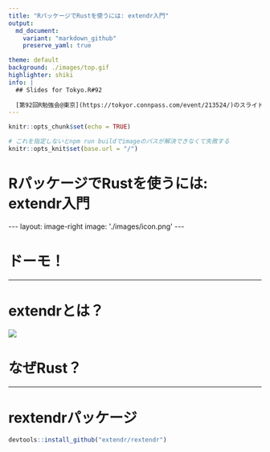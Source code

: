 ```yaml
---
title: "RパッケージでRustを使うには: extendr入門"
output:
  md_document:
    variant: "markdown_github"
    preserve_yaml: true

theme: default
background: ./images/top.gif
highlighter: shiki
info: |
  ## Slides for Tokyo.R#92
  
  [第92回R勉強会@東京](https://tokyor.connpass.com/event/213524/)のスライドです 
---
```


```r
knitr::opts_chunk$set(echo = TRUE)

# これを指定しないとnpm run buildでimageのパスが解決できなくて失敗する
knitr::opts_knit$set(base.url = "/")
```


# RパッケージでRustを使うには: extendr入門


```{=html}
---
layout: image-right
image: './images/icon.png'
---
```


# ドーモ！

---

# extendrとは？

![](https://raw.githubusercontent.com/extendr/extendr/master/extendr-logo-256.png)

# なぜRust？

---

# rextendrパッケージ

```r
devtools::install_github("extendr/rextendr")
```

